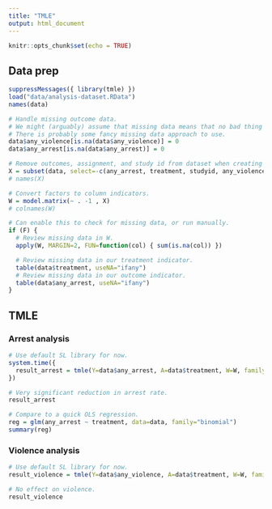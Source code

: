 ```yaml
---
title: "TMLE"
output: html_document
---
```


```r
knitr::opts_chunk$set(echo = TRUE)
```

## Data prep

```r
suppressMessages({ library(tmle) })
load("data/analysis-dataset.RData")
names(data)

# Handle missing outcome data.
# We might (arguably) assume that missing data means that no bad thing happened.
# There is probably some fancy missing data approach to use.
data$any_violence[is.na(data$any_violence)] = 0
data$any_arrest[is.na(data$any_arrest)] = 0

# Remove outcomes, assignment, and study id from dataset when creating X dataframe.
X = subset(data, select=-c(any_arrest, treatment, studyid, any_violence))
# names(X)

# Convert factors to column indicators.
W = model.matrix(~ . -1 , X)
# colnames(W)

# Can enable this to check for missing data, or run manually.
if (F) {
  # Review missing data in W.
  apply(W, MARGIN=2, FUN=function(col) { sum(is.na(col)) })

  # Review missing data in our treatment indicator.
  table(data$treatment, useNA="ifany")
  # Review missing data in our outcome indicator.
  table(data$any_arrest, useNA="ifany")
}

```

## TMLE

### Arrest analysis

```r
# Use default SL library for now.
system.time({
  result_arrest = tmle(Y=data$any_arrest, A=data$treatment, W=W, family="binomial")
})

# Very significant reduction in arrest rate.
result_arrest

# Compare to a quick OLS regression.
reg = glm(any_arrest ~ treatment, data=data, family="binomial")
summary(reg)
```

### Violence analysis

```r
# Use default SL library for now.
result_violence = tmle(Y=data$any_violence, A=data$treatment, W=W, family="binomial")

# No effect on violence.
result_violence
```
